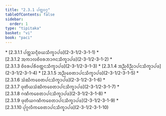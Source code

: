```yaml
---
title: "2.3.1 ᨸᨲ᩠ᨲᩅᨣ᩠ᨣ"
tableOfContents: false
sidebar:
  order: 1
type: "tipitaka"
basket: "vi"
book: "paci"
---
```



<DynamicBreadcrumb />



<TableOfContents book="paci" section="2.3.1">
* [2.3.1.1 ᨸᨲ᩠ᨲᩈᨶ᩠ᨶᩥᨧᨿᩈᩥᨠ᩠ᨡᩣᨸᨴ](2-3-1/2-3-1-1)
* [2.3.1.2 ᩋᨠᩣᩃᨧᩦᩅᩁᨽᩣᨩᨶᩈᩥᨠ᩠ᨡᩣᨸᨴ](2-3-1/2-3-1-2)
* [2.3.1.3 ᨧᩦᩅᩁᨸᩁᩥᩅᨲ᩠ᨲᨶᩈᩥᨠ᩠ᨡᩣᨸᨴ](2-3-1/2-3-1-3)
* [2.3.1.4 ᩋᨬ᩠ᨬᩅᩥᨬ᩠ᨬᩣᨸᨶᩈᩥᨠ᩠ᨡᩣᨸᨴ](2-3-1/2-3-1-4)
* [2.3.1.5 ᩋᨬ᩠ᨬᨧᩮᨲᩣᨸᨶᩈᩥᨠ᩠ᨡᩣᨸᨴ](2-3-1/2-3-1-5)
* [2.3.1.6 ᩈᩴᨥᩥᨠᨧᩮᨲᨸᨶᩈᩥᨠ᩠ᨡᩣᨸᨴ](2-3-1/2-3-1-6)
* [2.3.1.7 ᨴᩩᨲᩥᨿᩈᩴᨥᩥᨠᨧᩮᨲᩣᨸᨶᩈᩥᨠ᩠ᨡᩣᨸᨴ](2-3-1/2-3-1-7)
* [2.3.1.8 ᨣᨱᩥᨠᨧᩮᨲᩣᨸᨶᩈᩥᨠ᩠ᨡᩣᨸᨴ](2-3-1/2-3-1-8)
* [2.3.1.9 ᨴᩩᨲᩥᨿᨣᨱᩥᨠᨧᩮᨲᩣᨸᨶᩈᩥᨠ᩠ᨡᩣᨸᨴ](2-3-1/2-3-1-9)
* [2.3.1.10 ᨸᩩᨣ᩠ᨣᩃᩥᨠᨧᩮᨲᩣᨸᨶᩈᩥᨠ᩠ᨡᩣᨸᨴ](2-3-1/2-3-1-10)
</TableOfContents>